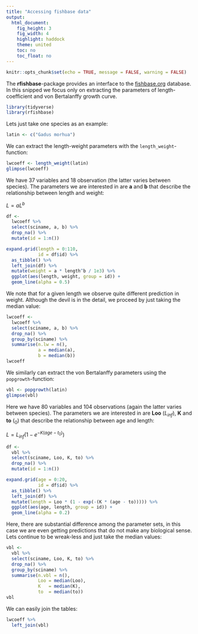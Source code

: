 ```yaml
---
title: "Accessing fishbase data"
output: 
  html_document:
    fig_height: 3
    fig_width: 4
    highlight: haddock
    theme: united
    toc: no
    toc_float: no
---
```


```r
knitr::opts_chunk$set(echo = TRUE, message = FALSE, warning = FALSE)
```


The **rfishbase**-package provides an interface to the [fishbase.org](http://fishbase.org) database. In this snipped we focus only on extracting the parameters of length-coefficient and von Bertalanffy growth curve.

```r
library(tidyverse)
library(rfishbase)
```

Lets just take one species as an example:
```r
latin <- c("Gadus morhua")
```

We can extract the length-weight parameters with the `length_weight`-function:
```r
lwcoeff <- length_weight(latin)
glimpse(lwcoeff)
```

We have 37 variables and 18 observation (the latter varies between species). The parameters we are interested in are **a** and **b** that describe the relationship between length and weight:

$L = aL^b$

```r
df <-
  lwcoeff %>% 
  select(sciname, a, b) %>% 
  drop_na() %>% 
  mutate(id = 1:n())

expand.grid(length = 0:110,
            id = df$id) %>% 
  as_tibble() %>% 
  left_join(df) %>% 
  mutate(weight = a * length^b / 1e3) %>% 
  ggplot(aes(length, weight, group = id)) +
  geom_line(alpha = 0.5)
```

We note that for a given length we observe quite different prediction in weight. Although the devil is in the detail, we proceed by just taking the median value:

```r
lwcoeff <-
  lwcoeff %>% 
  select(sciname, a, b) %>% 
  drop_na() %>% 
  group_by(sciname) %>% 
  summarise(n.lw = n(),
            a = median(a),
            b = median(b))
lwcoeff
```

We similarly can extract the von Bertalanffy parameters using the `popgrowth`-function:
```r
vbl <- popgrowth(latin)
glimpse(vbl)
```

Here we have 80 variables and 104 observations (again the latter varies between species). The parameters we are interested in are **Loo** ($L_{inf}$), **K** and **to** ($_{0}$) that describe the relationship between age and length:

$L = L_{inf} (1 - e^{-K (age - t_{0})})$

```r
df <-
  vbl %>% 
  select(sciname, Loo, K, to) %>% 
  drop_na() %>% 
  mutate(id = 1:n())

expand.grid(age = 0:20,
            id = df$id) %>% 
  as_tibble() %>% 
  left_join(df) %>% 
  mutate(length = Loo * (1 - exp(-(K * (age - to))))) %>% 
  ggplot(aes(age, length, group = id)) +
  geom_line(alpha = 0.2)
```

Here, there are substantial difference among the parameter sets, in this case we are even getting predictions that do not make any biological sense. Lets continue to be wreak-less and just take the median values:
```r
vbl <-
  vbl %>%
  select(sciname, Loo, K, to) %>% 
  drop_na() %>% 
  group_by(sciname) %>% 
  summarise(n.vbl = n(),
            Loo = median(Loo),
            K   = median(K),
            to  = median(to))
vbl
```

We can easily join the tables:
```r
lwcoeff %>% 
  left_join(vbl)
```


